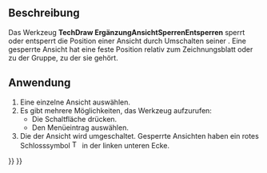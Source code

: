 <languages/>

{{Docnav/de
|[[TechDraw_ExtensionShortenLine/de|ErgänzungLinieKürzen]]
|[[TechDraw_ExtensionPositionSectionView/de|ErgänzungSchnittAusrichten]]
|[[TechDraw_Workbench/de|TechDraw]]
|IconL=TechDraw_ExtensionShortenLine.svg
|IconR=TechDraw_ExtensionPositionSectionView.svg
|IconC=Workbench_TechDraw.svg
}}

{{GuiCommand/de
|Name=TechDraw ExtensionLockUnlockView
|Name/de=ErgänzungAnsichtSperrenEntsperren
|MenuLocation=TechDraw → Ergänzungen: Merkmale/Änderungen → Ansicht fixieren/lösen
|Workbenches=[[TechDraw_Workbench/de|TechDraw]]
|Shortcut=
|Version=0.20
|SeeAlso=
}}

<span id="Description"></span>
==Beschreibung==

Das Werkzeug '''TechDraw ErgänzungAnsichtSperrenEntsperren''' sperrt oder entsperrt die Position einer Ansicht durch Umschalten seiner {{PropertyData/de|Lock Position}}. Eine gesperrte Ansicht hat eine feste Position relativ zum Zeichnungsblatt oder zu der Gruppe, zu der sie gehört.

<span id="Usage"></span>
==Anwendung==

# Eine einzelne Ansicht auswählen.
# Es gibt mehrere Möglichkeiten, das Werkzeug aufzurufen:
#* Die Schaltfläche {{Button|[[Image:TechDraw_ExtensionLockUnlockView.svg|16px]] [[TechDraw_ExtensionLockUnlockView/de|Ansicht fixieren/lösen]]}} drücken.
#* Den Menüeintrag {{MenuCommand|TechDraw → Ergänzungen: Merkmale/Änderungen → [[Image:TechDraw_ExtensionLockUnlockView.svg|16px]] Ansicht fixieren/lösen}} auswählen.
# Die {{PropertyData/de|Lock Position}} der Ansicht wird umgeschaltet. Gesperrte Ansichten haben ein rotes Schlosssymbol [[Image:TechDraw_Lock.svg|16px]] in der linken unteren Ecke.


{{Docnav/de
|[[TechDraw_ExtensionShortenLine/de|ErgänzungLinieKürzen]]
|[[TechDraw_ExtensionPositionSectionView/de|ErgänzungSchnittAusrichten]]
|[[TechDraw_Workbench/de|TechDraw]]
|IconL=TechDraw_ExtensionShortenLine.svg
|IconR=TechDraw_ExtensionPositionSectionView.svg
|IconC=Workbench_TechDraw.svg
}}

{{TechDraw_Tools_navi{{#translation:}}}}
{{Userdocnavi{{#translation:}}}}